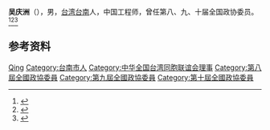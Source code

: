 '''吴庆洲'''（{{bd|1935年|11月}}），男，[[台湾|台湾]][[台南|台南]]人，中国工程师，曾任第八、九、十届全国政协委员。<ref>{{Cite book|title=历届全国政协委员人名辞典|author=|publisher=中国国际广播出版社|year=1996|isbn=9787507813746|location=北京|pages=}}</ref><ref>{{Cite book|title=中华人民共和国职官志|author=何虎生, 李耀东, 向常福主编|publisher=中国社会出版社|year=2003|isbn=9787800883934|location=北京|pages=}}</ref><ref>{{Cite book|title=中国共产党名人录|author=于俊道主编|publisher=四川人民出版社|year=1997|isbn=|location=成都|pages=}}</ref>

== 参考资料 ==
{{reflist}}

{{Navboxes
| title  = 吴庆洲在[[中华全国台湾同胞联谊会|中华全国台湾同胞联谊会]]的职务
| list1  =
{{中华全国台湾同胞联谊会第三届理事会}}
{{中华全国台湾同胞联谊会第四届理事会}}
{{中华全国台湾同胞联谊会第五届理事会}}
{{中华全国台湾同胞联谊会第六届理事会}}
}}

{{Authority control}}
{{DEFAULTSORT:Wu吴}}
[[Category:吴姓|Qing]]
[[Category:台南市人|Category:台南市人]]
[[Category:中华全国台湾同胞联谊会理事|Category:中华全国台湾同胞联谊会理事]]
[[Category:第八屆全國政協委員|Category:第八屆全國政協委員]]
[[Category:第九屆全國政協委員|Category:第九屆全國政協委員]]
[[Category:第十屆全國政協委員|Category:第十屆全國政協委員]]

{{中国人物小作品}}